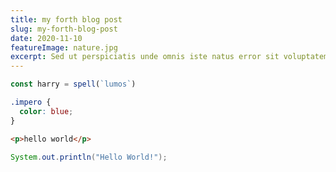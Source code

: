 ```yaml
---
title: my forth blog post
slug: my-forth-blog-post
date: 2020-11-10
featureImage: nature.jpg
excerpt: Sed ut perspiciatis unde omnis iste natus error sit voluptatem accusantium doloremque
---
```


```js
const harry = spell(`lumos`)
```

```css
.impero {
  color: blue;
}
```

```html
<p>hello world</p>
```

```java
System.out.println("Hello World!");
```
